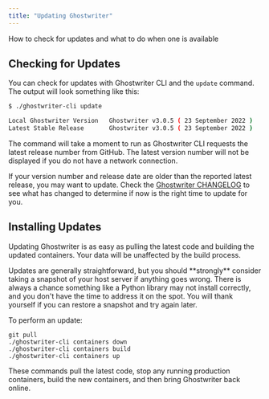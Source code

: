 ```yaml
---
title: "Updating Ghostwriter"
---
```


How to check for updates and what to do when one is available

## Checking for Updates

You can check for updates with Ghostwriter CLI and the `update` command. The output will look something like this:

```bash Checking for Updates
$ ./ghostwriter-cli update

Local Ghostwriter Version	Ghostwriter v3.0.5 ( 23 September 2022 )
Latest Stable Release		Ghostwriter v3.0.5 ( 23 September 2022 )
```

The command will take a moment to run as Ghostwriter CLI requests the latest release number from GitHub. The latest version number will not be displayed if you do not have a network connection.

If your version number and release date are older than the reported latest release, you may want to update. Check the [Ghostwriter CHANGELOG](https://github.com/GhostManager/Ghostwriter/blob/master/CHANGELOG.md) to see what has changed to determine if now is the right time to update for you.

## Installing Updates

Updating Ghostwriter is as easy as pulling the latest code and building the updated containers. Your data will be unaffected by the build process.

<Note>
Updates are generally straightforward, but you should **strongly** consider taking a snapshot of your host server if anything goes wrong. There is always a chance something like a Python library may not install correctly, and you don't have the time to address it on the spot. You will thank yourself if you can restore a snapshot and try again later.
</Note>

To perform an update:

```log Updating Ghostwriter
git pull
./ghostwriter-cli containers down
./ghostwriter-cli containers build
./ghostwriter-cli containers up
```

These commands pull the latest code, stop any running production containers, build the new containers, and then bring Ghostwriter back online.
